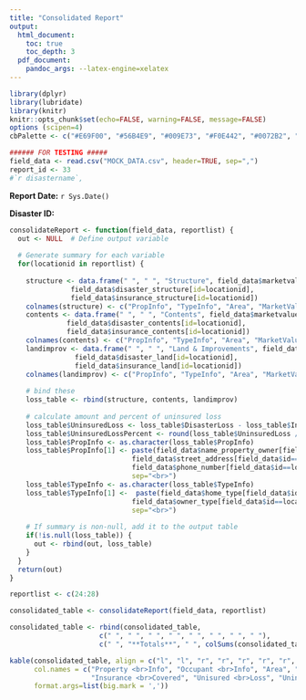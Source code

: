 ```yaml
---
title: "Consolidated Report"
output:
  html_document:
    toc: true
    toc_depth: 3
  pdf_document:
    pandoc_args: --latex-engine=xelatex
---
```



```r
library(dplyr)
library(lubridate)
library(knitr)
knitr::opts_chunk$set(echo=FALSE, warning=FALSE, message=FALSE)
options (scipen=4)
cbPalette <- c("#E69F00", "#56B4E9", "#009E73", "#F0E442", "#0072B2", "#D55E00", "#CC79A7", "#999999", "#000000", "#8856a7")

###### FOR TESTING #####
field_data <- read.csv("MOCK_DATA.csv", header=TRUE, sep=",")
report_id <- 33
#`r disastername`, 
```

**Report Date:** `r Sys.Date()`

**Disaster ID:** 

```r

consolidateReport <- function(field_data, reportlist) {
  out <- NULL  # Define output variable
  
  # Generate summary for each variable
  for(locationid in reportlist) {
    
    structure <- data.frame(" ", " ", "Structure", field_data$marketvalue_structure[id=locationid],
               field_data$disaster_structure[id=locationid], 
               field_data$insurance_structure[id=locationid])
    colnames(structure) <- c("PropInfo", "TypeInfo", "Area", "MarketValue", "DisasterLoss", "InsuranceCovered")
    contents <- data.frame(" ", " ", "Contents", field_data$marketvalue_contents[id=locationid], 
              field_data$disaster_contents[id=locationid], 
              field_data$insurance_contents[id=locationid])
    colnames(contents) <- c("PropInfo", "TypeInfo", "Area", "MarketValue", "DisasterLoss", "InsuranceCovered")
    landimprov <- data.frame(" ", " ", "Land & Improvements", field_data$marketvalue_land[id=locationid], 
                field_data$disaster_land[id=locationid], 
                field_data$insurance_land[id=locationid])
    colnames(landimprov) <- c("PropInfo", "TypeInfo", "Area", "MarketValue", "DisasterLoss", "InsuranceCovered")
    
    # bind these
    loss_table <- rbind(structure, contents, landimprov)
    
    # calculate amount and percent of uninsured loss
    loss_table$UninsuredLoss <- loss_table$DisasterLoss - loss_table$InsuranceCovered
    loss_table$UninsuredLossPercent <- round(loss_table$UninsuredLoss / loss_table$MarketValue*100,1)
    loss_table$PropInfo <- as.character(loss_table$PropInfo)
    loss_table$PropInfo[1] <- paste(field_data$name_property_owner[field_data$id==locationid], 
                              field_data$street_address[field_data$id==locationid],
                              field_data$phone_number[field_data$id==locationid],
                              sep="<br>")
    loss_table$TypeInfo <- as.character(loss_table$TypeInfo)
    loss_table$TypeInfo[1] <-  paste(field_data$home_type[field_data$id==locationid], 
                              field_data$owner_type[field_data$id==locationid],
                              sep="<br>")
    
    # If summary is non-null, add it to the output table
    if(!is.null(loss_table)) {
      out <- rbind(out, loss_table)
    }
  }
  return(out)
}

reportlist <- c(24:28)

consolidated_table <- consolidateReport(field_data, reportlist)

consolidated_table <- rbind(consolidated_table,
                      c(" ", " ", " ", " ", " ", " ", " ", " "),
                      c(" ", "**Totals**", " ", colSums(consolidated_table[,4:7]), " "))

kable(consolidated_table, align = c("l", "l", "r", "r", "r", "r", "r", "r"),
      col.names = c("Property <br>Info", "Occupant <br>Info", "Area", "Market <br>Value", "Disaster <br>Loss",
                    "Insurance <br>Covered", "Unisured <br>Loss", "Uninsured <br>Loss %"),
      format.args=list(big.mark = ','))

```
